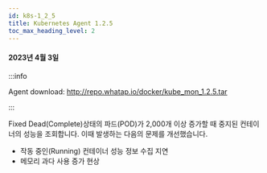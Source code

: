 ```yaml
---
id: k8s-1_2_5
title: Kubernetes Agent 1.2.5
toc_max_heading_level: 2
---
```



#### 2023년 4월 3일

:::info

Agent download: http://repo.whatap.io/docker/kube_mon_1.2.5.tar

:::

<p><Status>Fixed</Status> Dead(Complete)상태의 파드(POD)가 2,000개 이상 증가할 때 중지된 컨테이너의 성능을 조회합니다. 이때 발생하는 다음의 문제를 개선했습니다.</p>

- 작동 중인(Running) 컨테이너 성능 정보 수집 지연
- 메모리 과다 사용 증가 현상
